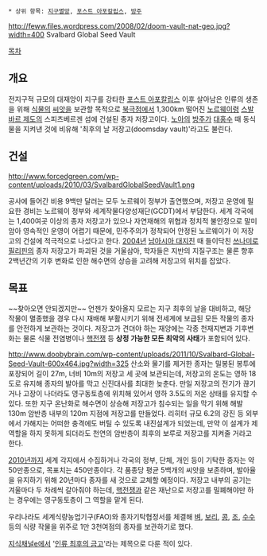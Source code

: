  * 상위 항목: [[지구멸망]], [[포스트 아포칼립스]], [[방주]]

http://feww.files.wordpress.com/2008/02/doom-vault-nat-geo.jpg?width=400
Svalbard Global Seed Vault


[[목차]]
== 개요 ==
전지구적 규모의 대재앙이 지구를 강타한 [[포스트 아포칼립스]] 이후 살아남은 인류의 생존을 위해 [[식물]]의 [[씨앗]]을 보관할 목적으로 [[북극]]점에서 1,300km 떨어진 [[노르웨이]]령 [[스발바르 제도]]의 스피츠베르겐 섬에 건설된 종자 저장고이다. [[노아]]의 [[방주]]가 [[대홍수]] 때 동식물을 지켜낸 것에 비유해 '최후의 날 저장고(doomsday vault)'라고도 불린다.

== 건설 ==
http://www.forcedgreen.com/wp-content/uploads/2010/03/SvalbardGlobalSeedVault1.png

공사에 들어간 비용 9백만 달러는 모두 노르웨이 정부가 출연했으며, 저장고 운영에 필요한 경비는 노르웨이 정부와 세계작물다양성재단(GCDT)에서 부담한다. 세계 각국에는 1,400여곳 이상의 종자 저장고가 있으나 자연재해의 위협과 정치적 불안정으로 말미암아 영속적인 운영이 어렵기 때문에, 민주주의가 정착되어 안정된 노르웨이가 이 저장고의 건설에 적극적으로 나섰다고 한다. [[2004년]] [[남아시아 대지진]] 때 들이닥친 [[쓰나미]]로 [[필리핀]]의 종자 저장고가 파괴된 것을 거울삼아, 학자들은 지반의 지질구조는 물론 향후 2백년간의 기후 변화로 인한 해수면의 상승을 고려해 저장고의 위치를 잡았다.

== 목표 ==
~~찾아오면 안되겠지만~~ 언젠가 찾아올지 모르는 지구 최후의 날을 대비하고, 해당 작물이 멸종했을 경우 다시 재배해 부활시키기 위해 전세계에 보급된 모든 작물의 종자를 안전하게 보관하는 것이다. 저장고가 견뎌야 하는 재앙에는 각종 천재지변과 기후변화는 물론 식물 전염병이나 [[핵전쟁]] 등 '''상정 가능한 모든 최악의 사태'''가 포함되어 있다. 

http://www.doobybrain.com/wp-content/uploads/2011/10/Svalbard-Global-Seed-Vault-600x464.jpg?width=325
산소와 물기를 제거한 종자는 밀봉된 봉투에 포장되어 길이 27m, 너비 10m의 저장고 세 곳에 보관되는데, 저장고의 온도는 영하 18도로 유지해 종자의 발아를 막고 신진대사를 최대한 늦춘다. 만일 저장고의 전기가 끊기거나 고장이 나더라도 영구동토층에 위치해 있어서 영하 3.5도의 저온 상태를 유지할 수 있다. 또한 지구 온난화로 해수면이 상승해 저장고가 침수되는 일을 막기 위해 해발 130m 암반층 내부의 120m 지점에 저장고를 만들었다. 리히터 규모 6.2의 강진 등 외부에서 가해지는 어떠한 충격에도 버틸 수 있도록 내진설계가 되었는데, 만약 이 설계가 제 역할을 하지 못하게 되더라도 천연의 암반층이 최후의 보루로 저장고를 지켜줄 거라고 한다. 

[[2010년]]까지 세계 각지에서 수집하거나 각국의 정부, 단체, 개인 등이 기탁한 종자는 약 50만종으로, 목표치는 450만종이다. 각 품종당 평균 5백개의 씨앗을 보존하며, 발아율을 유지하기 위해 20년마다 종자를 새 것으로 교체할 예정이다. 저장고 내부의 공기는 겨울마다 두 차례씩 갈아줘야 하는데, [[핵전쟁]]과 같은 재난으로 저장고를 밀폐해야만 하는 경우에는 영구동토층이 그 역할을 맡게 된다.

우리나라도 세계식량농업기구(FAO)와 종자기탁협정서를 체결해 [[벼]], [[보리]], [[콩]], [[조]], [[수수]] 등의 식량 작물을 위주로 1만 3천여점의 종자를 보관하기로 했다. 

[[지식채널e]]에서 '[http://youtu.be/TywXD-5Jk_0 인류 최후의 금고]'라는 제목으로 다룬 적이 있다.
